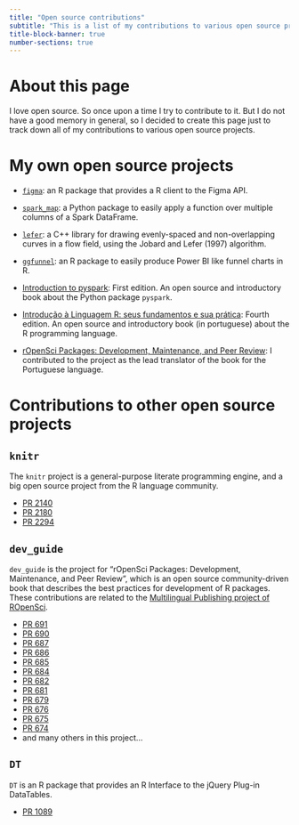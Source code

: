 ```yaml
---
title: "Open source contributions"
subtitle: "This is a list of my contributions to various open source projects."
title-block-banner: true
number-sections: true
---
```



# About this page

I love open source. So once upon a time I try to contribute to it. But
I do not have a good memory in general, so I decided to create this
page just to track down all of my contributions to various open source projects.

# My own open source projects

- [`figma`](https://github.com/pedropark99/figma): an R package that provides a R client to the Figma API.
- [`spark_map`](https://github.com/pedropark99/spark_map): a Python package to easily apply a function over multiple columns of a Spark DataFrame.
- [`lefer`](https://github.com/The-Erebor-Foundry/lefer): a C++ library for drawing evenly-spaced and non-overlapping curves in a flow field, using the Jobard and Lefer (1997) algorithm.
- [`ggfunnel`](https://github.com/pedropark99/ggfunnel): an R package to easily produce Power BI like funnel charts in R.

- [Introduction to pyspark](https://github.com/pedropark99/Introd-pyspark): First edition. An open source and introductory book about the Python package `pyspark`.
- [Introdução à Linguagem R: seus fundamentos e sua prática](https://github.com/pedropark99/Introducao_R): Fourth edition. An open source and introductory book (in
portuguese) about the R programming language.
- [rOpenSci Packages: Development, Maintenance, and Peer Review](https://github.com/ropensci/dev_guide): I contributed to the project as the lead translator of the book for the Portuguese language.

# Contributions to other open source projects

## `knitr`

The `knitr` project is a general-purpose literate programming engine, and
a big open source project from the R language community.

- [PR 2140](https://github.com/yihui/knitr/pull/2140)
- [PR 2180](https://github.com/yihui/knitr/pull/2180)
- [PR 2294](https://github.com/yihui/knitr/pull/2294)

## `dev_guide`

`dev_guide` is the project for "rOpenSci Packages: Development, Maintenance, and Peer Review",
which is an open source community-driven book that describes the best practices
for development of R packages. These contributions are related to the
[Multilingual Publishing project of ROpenSci](https://ropensci.org/multilingual-publishing/).

- [PR 691](https://github.com/ropensci/dev_guide/pull/691)
- [PR 690](https://github.com/ropensci/dev_guide/pull/690)
- [PR 687](https://github.com/ropensci/dev_guide/pull/687)
- [PR 686](https://github.com/ropensci/dev_guide/pull/686)
- [PR 685](https://github.com/ropensci/dev_guide/pull/685)
- [PR 684](https://github.com/ropensci/dev_guide/pull/684)
- [PR 682](https://github.com/ropensci/dev_guide/pull/682)
- [PR 681](https://github.com/ropensci/dev_guide/pull/681)
- [PR 679](https://github.com/ropensci/dev_guide/pull/679)
- [PR 676](https://github.com/ropensci/dev_guide/pull/676)
- [PR 675](https://github.com/ropensci/dev_guide/pull/675)
- [PR 674](https://github.com/ropensci/dev_guide/pull/674)
- and many others in this project...

## `DT`

`DT` is an R package that provides an R Interface to the jQuery Plug-in DataTables.

- [PR 1089](https://github.com/rstudio/DT/pull/1089)